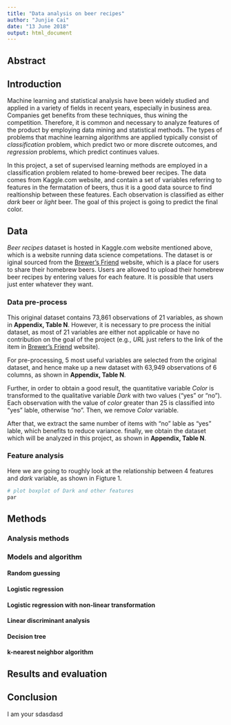 ```yaml
---
title: "Data analysis on beer recipes"
author: "Junjie Cai"
date: "13 June 2018"
output: html_document
---
```


## Abstract

## Introduction
Machine learning and statistical analysis have been widely studied and applied in a variety of fields in recent years, especially in business area. Companies get benefits from these techniques, thus wining the competition. Therefore, it is common and necessary to analyze features of the product by employing data mining and statistical methods. The types of problems that machine learning algorithms are applied typically consist of *classification* problem, which predict two or more discrete outcomes, and *regression* problems, which predict continues values.

In this project, a set of supervised learning methods are employed in a classification problem related to home-brewed beer recipes. The data comes from Kaggle.com website, and contain a set of variables referring to features in the fermatation of beers, thus it is a good data source to find realtionship between these features. Each observation is classified as either _dark_ beer or _light_ beer. The goal of this project is going to predict the final color.

## Data

_Beer recipes_ dataset is hosted in Kaggle.com website mentioned above, which is a website running data science competations. The dataset is or iginal sourced from the [Brewer's Friend](https://www.brewersfriend.com/search/)  website, which is a place for users to share their homebrew beers. Users are allowed to upload their homebrew beer recipes by entering values for each feature. It is possible that users just enter whatever they want.

### Data pre-process
This original dataset contains 73,861 observations of 21 variables, as shown in **Appendix, Table N**. However, it is necessary to pre process the initial dataset, as most of 21 variables are either not applicable or have no contribution on the goal of the project (e.g., *URL* just refers to the link of the item in [Brewer's Friend](https://www.brewersfriend.com/search/) website).

For pre-processing, 5 most useful variables are selected from the original dataset, and hence make up a new dataset with 63,949 observations of 6 columns, as shown in **Appendix, Table N**.

Further, in order to obtain a good result, the quantitative variable *Color* is transformed to the qualitative variable *Dark* with two values ("yes" or "no"). Each observation with the value of *color* greater than 25 is classified into "yes" lable, otherwise "no". Then, we remove *Color* variable.

After that, we extract the same number of items with "no" lable as "yes" lable, which benefits to reduce variance. finally, we obtain the dataset which will be analyzed in this project, as shown in  **Appendix, Table N**.

### Feature analysis
Here we are going to roughly look at the relationship between 4 features and _dark_ variable, as shown in Figture 1.
```r
# plot boxplot of Dark and other features
par
```


## Methods

### Analysis methods

### Models and algorithm

#### Random guessing

#### Logistic regression

#### Logistic regression with non-linear transformation

#### Linear discriminant analysis

#### Decision tree

#### k-nearest neighbor algorithm

## Results and evaluation

## Conclusion

I am your sdasdasd

